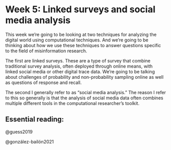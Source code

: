 # Week 5: Linked surveys and social media analysis

This week we're going to be looking at two techniques for analyzing the digital world using computational techniques. And we're going to be thinking about how we use these techniques to answer questions specific to the field of misinformation research.

The first are linked surveys. These are a type of survey that combine traditional survey analysis, often deployed through online means, with linked social media or other digital trace data. We're going to be talking about challenges of probability and non-probability sampling online as well as questions of response and recall.

The second I generally refer to as "social media analysis." The reason I refer to this so generally is that the analysis of social media data often combines multiple different tools in the computational researcher's toolkit.

## Essential reading:

@guess2019

@gonzález-bailón2021
